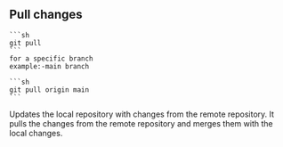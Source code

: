 ## Pull changes
    
    ```sh
    git pull
    ```
    for a specific branch
    example:-main branch
    
    ```sh
    git pull origin main
    ```
Updates the local repository with changes from the remote
repository. It pulls the changes from the remote repository
and merges them with the local changes.